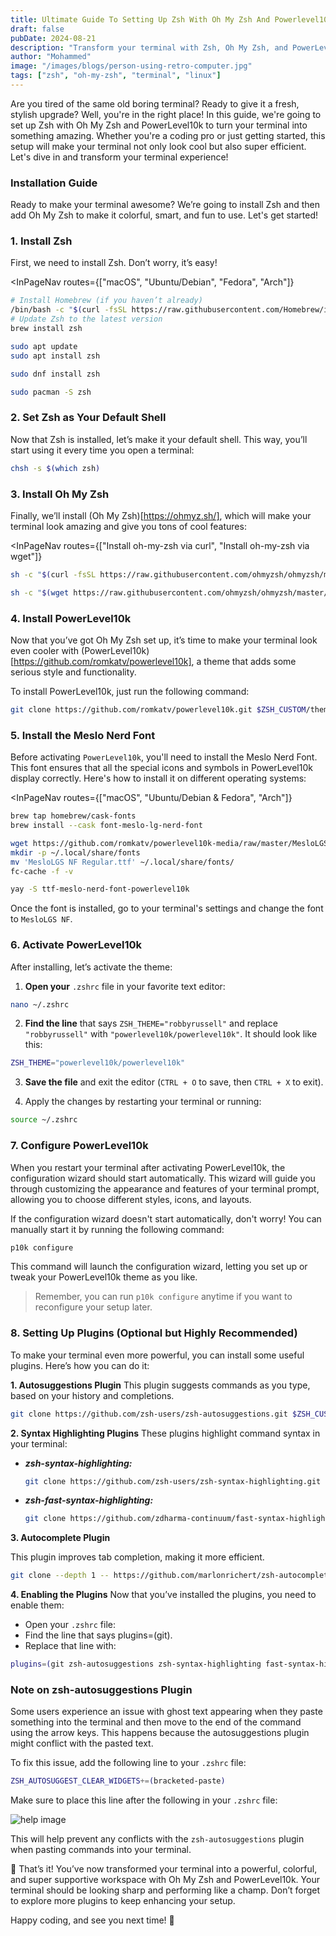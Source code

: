 ```yaml
---
title: Ultimate Guide To Setting Up Zsh With Oh My Zsh And Powerlevel10k For A Stunning Terminal
draft: false
pubDate: 2024-08-21
description: "Transform your terminal with Zsh, Oh My Zsh, and PowerLevel10k! This beginner-friendly guide walks you through the installation and setup process, adding style and efficiency to your command line experience."
author: "Mohammed"
image: "/images/blogs/person-using-retro-computer.jpg"
tags: ["zsh", "oh-my-zsh", "terminal", "linux"]
---
```



Are you tired of the same old boring terminal? Ready to give it a fresh, stylish upgrade? Well, you're in the right place! In this guide, we're going to set up Zsh with Oh My Zsh and PowerLevel10k to turn your terminal into something amazing. Whether you're a coding pro or just getting started, this setup will make your terminal not only look cool but also super efficient. Let's dive in and transform your terminal experience!

### Installation Guide

Ready to make your terminal awesome? We’re going to install Zsh and then add Oh My Zsh to make it colorful, smart, and fun to use. Let's get started!

### 1. Install Zsh

First, we need to install Zsh. Don’t worry, it’s easy!

<InPageNav
    routes={["macOS", "Ubuntu/Debian", "Fedora", "Arch"]}
>
```bash
# Install Homebrew (if you haven’t already)
/bin/bash -c "$(curl -fsSL https://raw.githubusercontent.com/Homebrew/install/HEAD/install.sh)"
# Update Zsh to the latest version
brew install zsh
```
```bash
sudo apt update
sudo apt install zsh
```

```bash
sudo dnf install zsh
```

```bash
sudo pacman -S zsh
```

</InPageNav>

### 2. Set Zsh as Your Default Shell

Now that Zsh is installed, let’s make it your default shell. This way, you’ll start using it every time you open a terminal:

```bash
chsh -s $(which zsh)
```

### 3. Install Oh My Zsh

Finally, we’ll install (Oh My Zsh)[https://ohmyz.sh/], which will make your terminal look amazing and give you tons of cool features:

<InPageNav
    routes={["Install oh-my-zsh via curl", "Install oh-my-zsh via wget"]}
>
```bash
sh -c "$(curl -fsSL https://raw.githubusercontent.com/ohmyzsh/ohmyzsh/master/tools/install.sh)"
```

```bash
sh -c "$(wget https://raw.githubusercontent.com/ohmyzsh/ohmyzsh/master/tools/install.sh -O -)"
```

</InPageNav>

### 4. Install PowerLevel10k

Now that you’ve got Oh My Zsh set up, it’s time to make your terminal look even cooler with (PowerLevel10k)[https://github.com/romkatv/powerlevel10k], a theme that adds some serious style and functionality.

To install PowerLevel10k, just run the following command:

```zsh
git clone https://github.com/romkatv/powerlevel10k.git $ZSH_CUSTOM/themes/powerlevel10k
```

### 5. Install the Meslo Nerd Font

Before activating `PowerLevel10k`, you'll need to install the Meslo Nerd Font. This font ensures that all the special icons and symbols in PowerLevel10k display correctly. Here's how to install it on different operating systems:

<InPageNav
    routes={["macOS", "Ubuntu/Debian & Fedora", "Arch"]}
>
```bash
brew tap homebrew/cask-fonts
brew install --cask font-meslo-lg-nerd-font
```

```bash
wget https://github.com/romkatv/powerlevel10k-media/raw/master/MesloLGS%20NF%20Regular.ttf
mkdir -p ~/.local/share/fonts
mv 'MesloLGS NF Regular.ttf' ~/.local/share/fonts/
fc-cache -f -v
```

```bash
yay -S ttf-meslo-nerd-font-powerlevel10k
```

</InPageNav>

Once the font is installed, go to your terminal's settings and change the font to `MesloLGS NF`.

### 6. Activate PowerLevel10k

After installing, let’s activate the theme:

1. **Open your** `.zshrc` file in your favorite text editor:

```zsh
nano ~/.zshrc
```

2. **Find the line** that says `ZSH_THEME="robbyrussell"` and replace `"robbyrussell"` with `"powerlevel10k/powerlevel10k"`. It should look like this:

```zsh
ZSH_THEME="powerlevel10k/powerlevel10k"
```

3. **Save the file** and exit the editor (`CTRL + O` to save, then `CTRL + X` to exit).

4. Apply the changes by restarting your terminal or running:

```zsh
source ~/.zshrc
```

### 7. Configure PowerLevel10k

When you restart your terminal after activating PowerLevel10k, the configuration wizard should start automatically. This wizard will guide you through customizing the appearance and features of your terminal prompt, allowing you to choose different styles, icons, and layouts.

If the configuration wizard doesn't start automatically, don't worry! You can manually start it by running the following command:

```zsh
p10k configure
```

This command will launch the configuration wizard, letting you set up or tweak your PowerLevel10k theme as you like.

> Remember, you can run `p10k configure` anytime if you want to reconfigure your setup later.

### 8. Setting Up Plugins (Optional but Highly Recommended)

To make your terminal even more powerful, you can install some useful plugins. Here’s how you can do it:

**1. Autosuggestions Plugin**
This plugin suggests commands as you type, based on your history and completions.

```zsh
git clone https://github.com/zsh-users/zsh-autosuggestions.git $ZSH_CUSTOM/plugins/zsh-autosuggestions
```

**2. Syntax Highlighting Plugins**
These plugins highlight command syntax in your terminal:

- **_zsh-syntax-highlighting:_**

  ```zsh
  git clone https://github.com/zsh-users/zsh-syntax-highlighting.git $ZSH_CUSTOM/plugins/zsh-syntax-highlighting
  ```

- **_zsh-fast-syntax-highlighting:_**
  ```zsh
  git clone https://github.com/zdharma-continuum/fast-syntax-highlighting.git ${ZSH_CUSTOM:-$HOME/.oh-my-zsh/custom}/plugins/fast-syntax-highlighting
  ```

**3. Autocomplete Plugin**

This plugin improves tab completion, making it more efficient.

```zsh
git clone --depth 1 -- https://github.com/marlonrichert/zsh-autocomplete.git $ZSH_CUSTOM/plugins/zsh-autocomplete
```

**4. Enabling the Plugins**
Now that you’ve installed the plugins, you need to enable them:

- Open your `.zshrc` file:
- Find the line that says plugins=(git).
- Replace that line with:

```zsh title=".zshrc"
plugins=(git zsh-autosuggestions zsh-syntax-highlighting fast-syntax-highlighting zsh-autocomplete)
```

### Note on zsh-autosuggestions Plugin

Some users experience an issue with ghost text appearing when they paste something into the terminal and then move to the end of the command using the arrow keys. This happens because the autosuggestions plugin might conflict with the pasted text.

To fix this issue, add the following line to your `.zshrc` file:

```zsh title=".zshrc"
ZSH_AUTOSUGGEST_CLEAR_WIDGETS+=(bracketed-paste)
```

Make sure to place this line after the following in your `.zshrc` file:

![help image](/images/blogs/oh-my-zsh.png)

This will help prevent any conflicts with the `zsh-autosuggestions` plugin when pasting commands into your terminal.

🎉 That’s it! You’ve now transformed your terminal into a powerful, colorful, and super supportive workspace with Oh My Zsh and PowerLevel10k. Your terminal should be looking sharp and performing like a champ. Don’t forget to explore more plugins to keep enhancing your setup.

Happy coding, and see you next time! 👋
